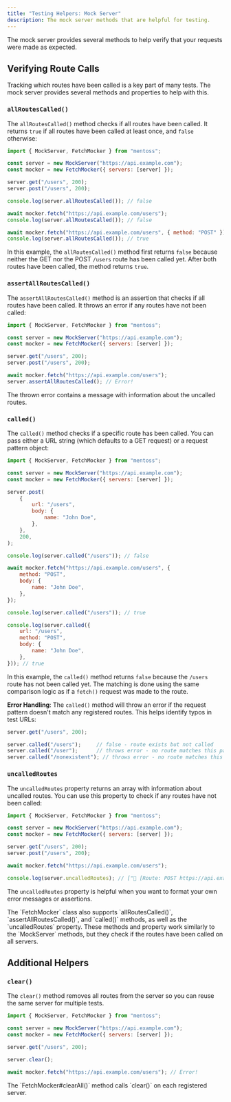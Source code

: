 ```yaml
---
title: "Testing Helpers: Mock Server"
description: The mock server methods that are helpful for testing.
---
```



The mock server provides several methods to help verify that your requests were made as expected.

## Verifying Route Calls

Tracking which routes have been called is a key part of many tests. The mock server provides several methods and properties to help with this.

### `allRoutesCalled()`

The `allRoutesCalled()` method checks if all routes have been called. It returns `true` if all routes have been called at least once, and `false` otherwise:

```js {9, 12, 15}
import { MockServer, FetchMocker } from "mentoss";

const server = new MockServer("https://api.example.com");
const mocker = new FetchMocker({ servers: [server] });

server.get("/users", 200);
server.post("/users", 200);

console.log(server.allRoutesCalled()); // false

await mocker.fetch("https://api.example.com/users");
console.log(server.allRoutesCalled()); // false

await mocker.fetch("https://api.example.com/users", { method: "POST" });
console.log(server.allRoutesCalled()); // true
```

In this example, the `allRoutesCalled()` method first returns `false` because neither the GET nor the POST `/users` route has been called yet. After both routes have been called, the method returns `true`.

### `assertAllRoutesCalled()`

The `assertAllRoutesCalled()` method is an assertion that checks if all routes have been called. It throws an error if any routes have not been called:

```js {10}
import { MockServer, FetchMocker } from "mentoss";

const server = new MockServer("https://api.example.com");
const mocker = new FetchMocker({ servers: [server] });

server.get("/users", 200);
server.post("/users", 200);

await mocker.fetch("https://api.example.com/users");
server.assertAllRoutesCalled(); // Error!
```

The thrown error contains a message with information about the uncalled routes.

### `called()`

The `called()` method checks if a specific route has been called. You can pass either a URL string (which defaults to a GET request) or a request pattern object:

```js {16,25, 27-33}
import { MockServer, FetchMocker } from "mentoss";

const server = new MockServer("https://api.example.com");
const mocker = new FetchMocker({ servers: [server] });

server.post(
	{
		url: "/users",
		body: {
			name: "John Doe",
		},
	},
	200,
);

console.log(server.called("/users")); // false

await mocker.fetch("https://api.example.com/users", {
    method: "POST",
    body: {
        name: "John Doe",
    },
});

console.log(server.called("/users")); // true

console.log(server.called({
    url: "/users",
    method: "POST",
    body: {
        name: "John Doe",
    },
})); // true
```

In this example, the `called()` method returns `false` because the `/users` route has not been called yet. The matching is done using the same comparison logic as if a `fetch()` request was made to the route.

**Error Handling**: The `called()` method will throw an error if the request pattern doesn't match any registered routes. This helps identify typos in test URLs:

```js
server.get("/users", 200);

server.called("/users");     // false - route exists but not called
server.called("/user");      // throws error - no route matches this pattern
server.called("/nonexistent"); // throws error - no route matches this pattern
```

### `uncalledRoutes`

The `uncalledRoutes` property returns an array with information about uncalled routes. You can use this property to check if any routes have not been called:

```js {11}
import { MockServer, FetchMocker } from "mentoss";

const server = new MockServer("https://api.example.com");
const mocker = new FetchMocker({ servers: [server] });

server.get("/users", 200);
server.post("/users", 200);

await mocker.fetch("https://api.example.com/users");

console.log(server.uncalledRoutes); // ["🚧 [Route: POST https://api.example.com/users -> 200]"]
```

The `uncalledRoutes` property is helpful when you want to format your own error messages or assertions.

<Aside type="tip">
The `FetchMocker` class also supports `allRoutesCalled()`, `assertAllRoutesCalled()`, and `called()` methods, as well as the `uncalledRoutes` property. These methods and property work similarly to the `MockServer` methods, but they check if the routes have been called on all servers.
</Aside>

## Additional Helpers

### `clear()`

The `clear()` method removes all routes from the server so you can reuse the same server for multiple tests.

```js {8}
import { MockServer, FetchMocker } from "mentoss";

const server = new MockServer("https://api.example.com");
const mocker = new FetchMocker({ servers: [server] });

server.get("/users", 200);

server.clear();

await mocker.fetch("https://api.example.com/users"); // Error!
```

<Aside type="note">
The `FetchMocker#clearAll()` method calls `clear()` on each registered server.
</Aside>
